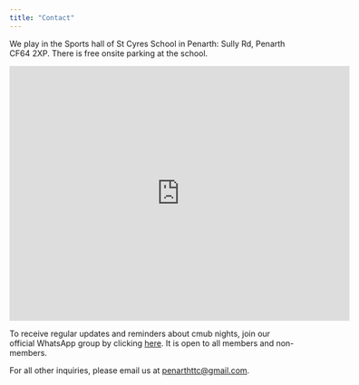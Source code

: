 ```yaml
---
title: "Contact"
---
```


We play in the Sports hall of St Cyres School in Penarth: Sully Rd, Penarth CF64 2XP. There is free onsite parking at the school.

<iframe src="https://www.google.com/maps/embed?pb=!1m18!1m12!1m3!1d2487.117297134816!2d-3.196627200000001!3d51.437639700000005!2m3!1f0!2f0!3f0!3m2!1i1024!2i768!4f13.1!3m3!1m2!1s0x486e048365261c59%3A0xf65ac689c5b09862!2sSt%20Cyres%20School!5e0!3m2!1sen!2suk!4v1736091382705!5m2!1sen!2suk" width="600" height="450" style="border:0;" allowfullscreen="" loading="lazy" referrerpolicy="no-referrer-when-downgrade"></iframe>

To receive regular updates and reminders about cmub nights, join our official WhatsApp group by clicking [here](https://chat.whatsapp.com/HA7xUFC9Q0LDmyalyyk0as). It is open to all members and non-members.

For all other inquiries, please email us at [penarthttc@gmail.com](mailto:penarthttc@gmail.com).
